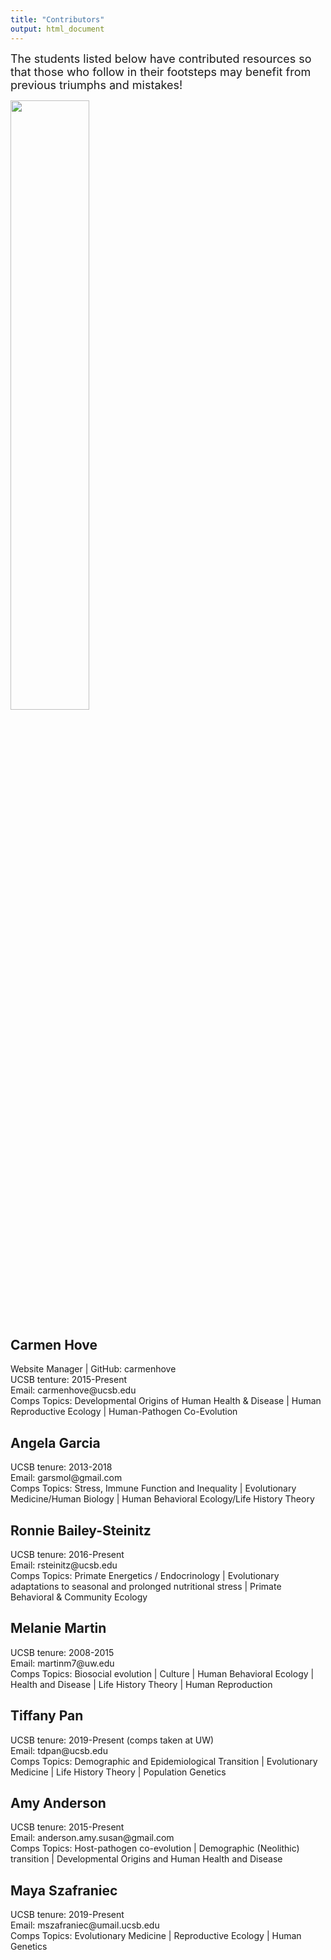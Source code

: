 ```yaml
---
title: "Contributors"
output: html_document
---
```


<font size="4"> The students listed below have contributed resources so that those who follow in their footsteps may benefit from previous triumphs and mistakes! 
</font size="4"> 

![](images/wonder.jpg){width=50%}
<br>

## Carmen Hove
Website Manager | GitHub: carmenhove\
UCSB tenture: 2015-Present\
Email: carmenhove@ucsb.edu \
Comps Topics: Developmental Origins of Human Health & Disease | Human Reproductive Ecology | Human-Pathogen Co-Evolution
 
## Angela Garcia 
UCSB tenure: 2013-2018\
Email: garsmol@gmail.com\
Comps Topics: Stress, Immune Function and Inequality | Evolutionary Medicine/Human Biology | Human Behavioral Ecology/Life History Theory 

## Ronnie Bailey-Steinitz
UCSB tenure: 2016-Present\
Email: rsteinitz@ucsb.edu\
Comps Topics: Primate Energetics / Endocrinology | Evolutionary adaptations to seasonal and prolonged nutritional stress | Primate Behavioral & Community Ecology

## Melanie Martin
UCSB tenure: 2008-2015\
Email: martinm7@uw.edu\
Comps Topics: Biosocial evolution | Culture | Human Behavioral Ecology | Health and Disease | Life History Theory | Human Reproduction

## Tiffany Pan
UCSB tenure: 2019-Present (comps taken at UW)\
Email: tdpan@ucsb.edu\
Comps Topics: Demographic and Epidemiological Transition | Evolutionary Medicine | Life History Theory | Population Genetics

## Amy Anderson
UCSB tenure: 2015-Present\
Email: anderson.amy.susan@gmail.com\
Comps Topics: Host-pathogen co-evolution | Demographic (Neolithic) transition | Developmental Origins and Human Health and Disease

## Maya Szafraniec 
UCSB tenure: 2019-Present\
Email: mszafraniec@umail.ucsb.edu\
Comps Topics: Evolutionary Medicine | Reproductive Ecology | Human Genetics
